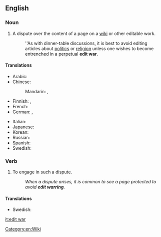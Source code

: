 ==English==

===Noun===
{{en-noun|head=[[edit]] [[war]]}}

# {{Wiktionary and WMF jargon}} A dispute over the content of a page on a [[wiki]] or other editable work.
#: ''As with dinner-table discussions, it is best to avoid editing articles about [[politics]] or [[religion]] unless one wishes to become entrenched in a perpetual '''edit war'''.

====Translations====
{{trans-top|a dispute over the content of a page on a wiki or other editable work}}
* Arabic: {{t-|ar|حرب التحرير|f|tr=ḥarb al-taḥrīr|sc=Arab}}
* Chinese:
*: Mandarin: {{t|cmn|編輯戰|sc=Hani}}, {{t|cmn|编辑战|tr=biānjí zhàn|sc=Hani}}
* Finnish: {{t-|fi|muokkaussota}}, {{t-|fi|palautussota}}
* French: {{t+|fr|guerre d'édition|f}}
* German: {{t-|de|Edit-War|m}}, {{t-|de|Bearbeitungskrieg|f}}
{{trans-mid}}
* Italian: {{t-|it|guerra di modifiche|f}}
* Japanese: {{t-|ja|編集合戦|tr=へんしゅうがっせん, henshū gassen|sc=Jpan}}
* Korean: {{t-|ko|편집 분쟁|tr=pyeonjip bunjaeng|sc=Kore}}
* Russian: {{t-|ru|война правок|f|tr=vojná právok|sc=Cyrl}}
* Spanish: {{t-|es|guerra de ediciones|f}}
* Swedish: {{t-|sv|redigeringskrig|n}}
{{trans-bottom}}

===Verb===
{{head|en|verb|head=to [[edit]] [[war]]}}

# {{Wiktionary and WMF jargon}} To engage in such a dispute.
#: ''When a dispute arises, it is common to see a page protected to avoid '''edit warring'''.''

====Translations====
{{trans-top|to engage in an edit war}}
* Swedish: {{t-|sv|redigeringskriga}}
{{trans-mid}}
{{trans-bottom}}

[[Category:en:Wiki]]
[[it:edit war]]